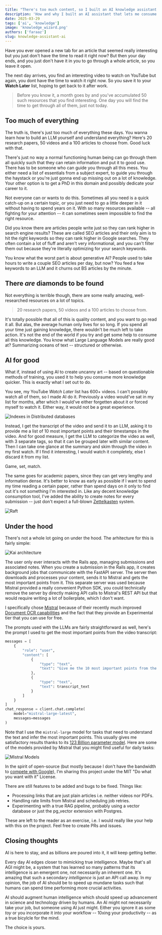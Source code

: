 ```yaml
---
title: "There's too much content, so I built an AI knowledge assistant."
description: 'How and why I built an AI assistant that lets me consume or discard content much quicker.'
date: 2025-03-29
tags: ['ai', 'knowledge']
image: 'knowledge_wizard.png'
authors: ['faraaz']
slug: knowledge-assistant-ai
---
```



Have you ever opened a new tab for an article that seemed really interesting but you just don't have the time to read it right now? But then your day ends, and you just don't have it in you to go through a whole article, so you leave it open.

The next day arrives, you find an interesting video to watch on YouTube but again, you dont have the time to watch it right now. So you save it to your __Watch Later__ list, hoping to get back to it after work. 

> Before you know it, a month goes by and you've accumulated 50 such resources that you find interesting. One day you will find the time to get through all of them, just not today.

## Too much of everything

The truth is, there's just too much of everything these days. You wanna learn how to build an LLM yourself and understand everything? Here's 20 research papers, 50 videos and a 100 articles to choose from. Good luck with that.

There's just no way a normal functioning human being can go through them all quickly such that they can retain information and put it to good use. There has to be someone who can guide you through all this mess. You either need a list of essentials from a subject expert, to guide you through the haystack or you're just gonna end up missing out on a lot of knowledge. Your other option is to get a PhD in this domain and possibly dedicate your career to it.

Not everyone can or wants to do this. Sometimes all you need is a quick catch-up on a certain topic, or you just need to go a little deeper in it without having to spend years on it. With so many resources available -- all fighting for your attention -- it can sometimes seem impossible to find the right resource.

Did you know there are articles people write just so they can rank higher in search engine results? These are called SEO articles and their only aim is to hit the right keywords so they can rank higher in Google searches. They often contain a lot of fluff and aren't very informational, and you can't filter them out because they're literally optimizing for your search keywords.

You know what the worst part is about generative AI? People used to take hours to write a couple SEO articles per day, but now? You feed a few keywords to an LLM and it churns out BS articles by the minute.

## There *are* diamonds to be found

Not everything is terrible though, there are some really amazing, well-researched resources on a lot of topics.

> 20 research papers, 50 videos and a 100 articles to choose from.

It's totally possible that all of this is quality content, and you want to go read it all. But alas, the average human only lives for so long. If you spend all your time just gaining knowledge, there wouldn't be much left to take action. It's not the end of the world if you try and get some help to consume all this knowledge. You know what Large Language Models are really good at? Summarizing oceans of text -- structured or otherwise.

## AI for good

What if, instead of using AI to create uncanny art -- based on questionable methods of training, you used it to help you consume more knowledge quicker. This is exactly what I set out to do.

You see, my YouTube _Watch Later_ list has 600+ videos. I can't possibly watch all of them, so I made AI do it. Previously a video would've sat in my list for months, after which I would've either forgetten about it or forced myself to watch it. Either way, it would not be a great experience.

![Indexes in Distributed databases](indexes_in_dist_db.png)

Instead, I get the transcript of the video and send it to an LLM, asking it to provide me a list of 10 most important points and their timestamps in the video. And for good measure, I get the LLM to categorize the video as well, with 3 separate tags, so that it can be grouped later with similar content. Then I can take one glance at the summary and skim through the video in my first watch. If I find it interesting, I would watch it completely, else I discard it from my list.

Game, set, match.

The same goes for academic papers, since they can get very lengthy and information dense. It's better to know as early as possible if I want to spend my time reading a certain paper, rather than spend days on it only to find out it's not something I'm interested in. Like any decent knowledge consumption tool, I've added the ability to create notes for every submission -- just don't expect a full-blown [Zettelkasten](https://zettelkasten.de/introduction/) system.

![Raft](raft.png)

## Under the hood

There's not a whole lot going on under the hood. The arhitecture for this is fairly simple:

![Kai architecture](kai_architecture.png)

The user only ever interacts with the Rails app, managing submissions and associated notes. When you create a submission in the Rails app, it creates background jobs that communicate with the FastAPI server. The server then downloads and processes your content, sends it to Mistral and gets the most important points from it. This separate server was used because Mistral provided a really convenient Python SDK, you could technically remove the server by directly making API calls to Mistral's REST API but that would require writing a lot of boilerplate, which I don't want.

I specifically chose [Mistral](https://mistral.ai/) because of their recently much improved [Document OCR capabilities](https://mistral.ai/news/mistral-ocr) and the fact that they provide an Experimental tier that you can use for free.

The prompts used with the LLMs are fairly straightforward as well, here's the prompt I used to get the most important points from the video transcript:

```python
messages = [
    {
        "role": "user",
        "content": [
            {
                "type": "text",
                "text": "Give me the 10 most important points from the text. Return the result as an array in a JSON string."
            },
            {
                "type": "text",
                "text": transcript_text
            }
        ]
    }
]
chat_response = client.chat.complete(
    model="mistral-large-latest",
    messages=messages
)
```

Note that I use the `mistral-large` model for tasks that need to understand the text and infer the most important points. This usually gives me satisfactory results thanks to its [123 Billion parameter model](https://mistral.ai/news/mistral-large-2407). Here are some of the models provided by Mistral that you might find useful for daily tasks:

![Mistral Models](mistral-models.png)

In the spirit of open-source (but mostly because I don't have the bandwidth to [compete with Google](https://notebooklm.google/)), I'm sharing this project under the MIT "Do what you want with it" License.

<LinkPreview id="https://github.com/faraazahmad/kai" />

There are still features to be added and bugs to be fixed. Things like:

* Processing links that are just plain articles i.e. neither videos nor PDFs.
* Handling rate limits from Mistral and scheduling job retries.
* Experimenting with a true RAG pipeline, probably using a vector database or just the pg_vector extension with Postgres.

These are left to the reader as an exercise, i.e. I would really like your help with this on the project. Feel free to create PRs and issues.

## Closing thoughts

AI is here to stay, and as billions are poured into it, it will keep getting better.

Every day AI edges closer to mimicking true intelligence. Maybe that's all AGI might be, a system that has learned so many patterns that its intelligence is an emergent one, not necessarily an inherent one. It's amazing that such a secondary _intelligence_ is just an API call away. In my opinion, the job of AI should be to speed up mundane tasks such that humans can spend time performing more crucial activities.

AI should augment human intelligence which should speed up advancement in science and technology driven by humans. An AI might not necessarily take your job, but someone using AI just might. Either you ignore it as some _toy_ or you incorporate it into your workflow -- 10xing your productivity -- as a true bicylcle for the mind.

The choice is yours.
